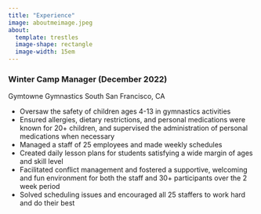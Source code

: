 ```yaml
---
title: "Experience"
image: aboutmeimage.jpeg
about: 
  template: trestles
  image-shape: rectangle
  image-width: 15em
---
```


<body>
  <h3>Winter Camp Manager (December 2022)</h3>
  Gymtowne Gymnastics South San Francisco, CA
    <ul>
      <li>Oversaw the safety of children ages 4-13 in gymnastics activities</li>
      <li>Ensured allergies, dietary restrictions, and personal medications were known for 20+ children, and supervised the
administration of personal medications when necessary</li>
      <li>Managed a staff of 25 employees and made weekly schedules</li>
      <li>Created daily lesson plans for students satisfying a wide margin of ages and skill level</li>
      <li>Facilitated conflict management and fostered a supportive, welcoming and fun environment for both the staff and 30+
participants over the 2 week period</li>
      <li>Solved scheduling issues and encouraged all 25 staffers to work hard and do their best</li>
    </ul>
</body>